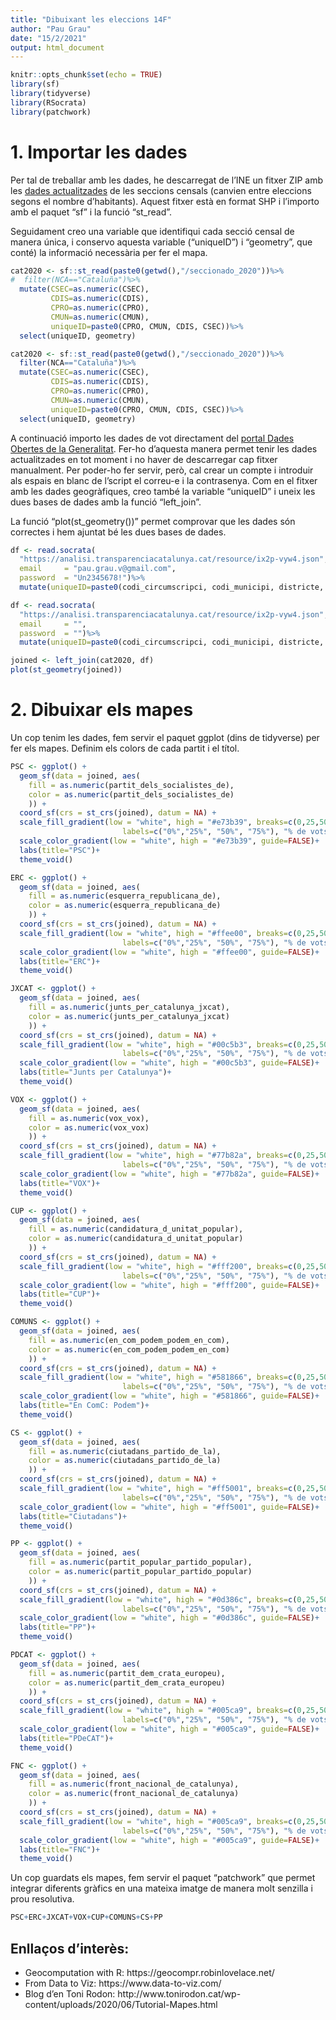 ```yaml
---
title: "Dibuixant les eleccions 14F"
author: "Pau Grau"
date: "15/2/2021"
output: html_document
---
```


```r
knitr::opts_chunk$set(echo = TRUE)
library(sf)
library(tidyverse)
library(RSocrata)
library(patchwork)
```

# 1. Importar les dades

Per tal de treballar amb les dades, he descarregat de l'INE un fitxer ZIP amb les [dades actualitzades](https://www.ine.es/ss/Satellite?c=Page&cid=1259952026632&p=1259952026632&pagename=ProductosYServicios%2FPYSLayout) de les seccions censals (canvien entre eleccions segons el nombre d'habitants). Aquest fitxer està en format SHP i l'importo amb el paquet "sf" i la funció "st_read". 

Seguidament creo una variable que identifiqui cada secció censal de manera única, i conservo aquesta variable ("uniqueID") i "geometry", que conté) la informació necessària per fer el mapa.

```r
cat2020 <- sf::st_read(paste0(getwd(),"/seccionado_2020"))%>%
#  filter(NCA=="Cataluña")%>%
  mutate(CSEC=as.numeric(CSEC),
         CDIS=as.numeric(CDIS),
         CPRO=as.numeric(CPRO),
         CMUN=as.numeric(CMUN),
         uniqueID=paste0(CPRO, CMUN, CDIS, CSEC))%>%
  select(uniqueID, geometry)

```

```r
cat2020 <- sf::st_read(paste0(getwd(),"/seccionado_2020"))%>%
  filter(NCA=="Cataluña")%>%
  mutate(CSEC=as.numeric(CSEC),
         CDIS=as.numeric(CDIS),
         CPRO=as.numeric(CPRO),
         CMUN=as.numeric(CMUN),
         uniqueID=paste0(CPRO, CMUN, CDIS, CSEC))%>%
  select(uniqueID, geometry)

```

A continuació importo les dades de vot directament del [portal Dades Obertes de la Generalitat](https://analisi.transparenciacatalunya.cat/Societat-benestar/Eleccions-al-Parlament-de-Catalunya-2021-Recompte-/ix2p-vyw4). Fer-ho d'aquesta manera permet tenir les dades actualitzades en tot moment i no haver de descarregar cap fitxer manualment. Per poder-ho fer servir, però, cal crear un compte i introduir als espais en blanc de l'script el correu-e i la contrasenya. Com en el fitxer amb les dades geogràfiques, creo també la variable "uniqueID" i uneix les dues bases de dades amb la funció "left_join".

La funció "plot(st_geometry())" permet comprovar que les dades són correctes i hem ajuntat bé les dues bases de dades.

```r
df <- read.socrata(
  "https://analisi.transparenciacatalunya.cat/resource/ix2p-vyw4.json",
  email     = "pau.grau.v@gmail.com",
  password  = "Un2345678!")%>%
  mutate(uniqueID=paste0(codi_circumscripci, codi_municipi, districte, secci))
```

```r
df <- read.socrata(
  "https://analisi.transparenciacatalunya.cat/resource/ix2p-vyw4.json",
  email     = "",
  password  = "")%>%
  mutate(uniqueID=paste0(codi_circumscripci, codi_municipi, districte, secci))
```

```r
joined <- left_join(cat2020, df)
plot(st_geometry(joined))
```

# 2. Dibuixar els mapes

Un cop tenim les dades, fem servir el paquet ggplot (dins de tidyverse) per fer els mapes. Definim els colors de cada partit i el títol.


```r
PSC <- ggplot() +
  geom_sf(data = joined, aes(
    fill = as.numeric(partit_dels_socialistes_de),
    color = as.numeric(partit_dels_socialistes_de)
    )) +
  coord_sf(crs = st_crs(joined), datum = NA) +
  scale_fill_gradient(low = "white", high = "#e73b39", breaks=c(0,25,50, 75),
                         labels=c("0%","25%", "50%", "75%"), "% de vots")+
  scale_color_gradient(low = "white", high = "#e73b39", guide=FALSE)+
  labs(title="PSC")+
  theme_void()

ERC <- ggplot() +
  geom_sf(data = joined, aes(
    fill = as.numeric(esquerra_republicana_de),
    color = as.numeric(esquerra_republicana_de)
    )) +
  coord_sf(crs = st_crs(joined), datum = NA) +
  scale_fill_gradient(low = "white", high = "#ffee00", breaks=c(0,25,50, 75),
                         labels=c("0%","25%", "50%", "75%"), "% de vots")+
  scale_color_gradient(low = "white", high = "#ffee00", guide=FALSE)+
  labs(title="ERC")+
  theme_void()

JXCAT <- ggplot() +
  geom_sf(data = joined, aes(
    fill = as.numeric(junts_per_catalunya_jxcat),
    color = as.numeric(junts_per_catalunya_jxcat)
    )) +
  coord_sf(crs = st_crs(joined), datum = NA) +
  scale_fill_gradient(low = "white", high = "#00c5b3", breaks=c(0,25,50, 75),
                         labels=c("0%","25%", "50%", "75%"), "% de vots")+
  scale_color_gradient(low = "white", high = "#00c5b3", guide=FALSE)+
  labs(title="Junts per Catalunya")+
  theme_void()

VOX <- ggplot() +
  geom_sf(data = joined, aes(
    fill = as.numeric(vox_vox),
    color = as.numeric(vox_vox)
    )) +
  coord_sf(crs = st_crs(joined), datum = NA) +
  scale_fill_gradient(low = "white", high = "#77b82a", breaks=c(0,25,50, 75),
                         labels=c("0%","25%", "50%", "75%"), "% de vots")+
  scale_color_gradient(low = "white", high = "#77b82a", guide=FALSE)+
  labs(title="VOX")+
  theme_void()

CUP <- ggplot() +
  geom_sf(data = joined, aes(
    fill = as.numeric(candidatura_d_unitat_popular),
    color = as.numeric(candidatura_d_unitat_popular)
    )) +
  coord_sf(crs = st_crs(joined), datum = NA) +
  scale_fill_gradient(low = "white", high = "#fff200", breaks=c(0,25,50, 75),
                         labels=c("0%","25%", "50%", "75%"), "% de vots")+
  scale_color_gradient(low = "white", high = "#fff200", guide=FALSE)+
  labs(title="CUP")+
  theme_void()

COMUNS <- ggplot() +
  geom_sf(data = joined, aes(
    fill = as.numeric(en_com_podem_podem_en_com),
    color = as.numeric(en_com_podem_podem_en_com)
    )) +
  coord_sf(crs = st_crs(joined), datum = NA) +
  scale_fill_gradient(low = "white", high = "#581866", breaks=c(0,25,50, 75),
                         labels=c("0%","25%", "50%", "75%"), "% de vots")+
  scale_color_gradient(low = "white", high = "#581866", guide=FALSE)+
  labs(title="En ComC: Podem")+
  theme_void()

CS <- ggplot() +
  geom_sf(data = joined, aes(
    fill = as.numeric(ciutadans_partido_de_la),
    color = as.numeric(ciutadans_partido_de_la)
    )) +
  coord_sf(crs = st_crs(joined), datum = NA) +
  scale_fill_gradient(low = "white", high = "#ff5001", breaks=c(0,25,50, 75),
                         labels=c("0%","25%", "50%", "75%"), "% de vots")+
  scale_color_gradient(low = "white", high = "#ff5001", guide=FALSE)+
  labs(title="Ciutadans")+
  theme_void()

PP <- ggplot() +
  geom_sf(data = joined, aes(
    fill = as.numeric(partit_popular_partido_popular),
    color = as.numeric(partit_popular_partido_popular)
    )) +
  coord_sf(crs = st_crs(joined), datum = NA) +
  scale_fill_gradient(low = "white", high = "#0d386c", breaks=c(0,25,50, 75),
                         labels=c("0%","25%", "50%", "75%"), "% de vots")+
  scale_color_gradient(low = "white", high = "#0d386c", guide=FALSE)+
  labs(title="PP")+
  theme_void()

PDCAT <- ggplot() +
  geom_sf(data = joined, aes(
    fill = as.numeric(partit_dem_crata_europeu),
    color = as.numeric(partit_dem_crata_europeu)
    )) +
  coord_sf(crs = st_crs(joined), datum = NA) +
  scale_fill_gradient(low = "white", high = "#005ca9", breaks=c(0,25,50, 75),
                         labels=c("0%","25%", "50%", "75%"), "% de vots")+
  scale_color_gradient(low = "white", high = "#005ca9", guide=FALSE)+
  labs(title="PDeCAT")+
  theme_void()

FNC <- ggplot() +
  geom_sf(data = joined, aes(
    fill = as.numeric(front_nacional_de_catalunya),
    color = as.numeric(front_nacional_de_catalunya)
    )) +
  coord_sf(crs = st_crs(joined), datum = NA) +
  scale_fill_gradient(low = "white", high = "#005ca9", breaks=c(0,25,50, 75),
                         labels=c("0%","25%", "50%", "75%"), "% de vots")+
  scale_color_gradient(low = "white", high = "#005ca9", guide=FALSE)+
  labs(title="FNC")+
  theme_void()
```

Un cop guardats els mapes, fem servir el paquet "patchwork" que permet integrar diferents gràfics en una mateixa imatge de manera molt senzilla i prou resolutiva.

```r
PSC+ERC+JXCAT+VOX+CUP+COMUNS+CS+PP
```

## Enllaços d'interès:

* Geocomputation with R: https://geocompr.robinlovelace.net/
* From Data to Viz: https://www.data-to-viz.com/
* Blog d'en Toni Rodon: http://www.tonirodon.cat/wp-content/uploads/2020/06/Tutorial-Mapes.html
